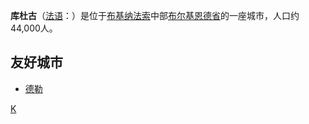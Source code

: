 {{Infobox Settlement
| name = 库杜古<br/>Koudougou
| image_skyline = Koudougou-TrainStation.JPG
| imagesize = 250px
| image_caption = 
| image_flag = 
| image_shield = 
| pushpin_map = Burkina Faso
| pushpin_label_position = bottom
| subdivision_type = 国家
| subdivision_name = {{BUR}}
| subdivision_type1 = [[布基纳法索行政区划|大区]]
| subdivision_name1 = [[中西大区_(布基纳法索)|中西大区]]
| subdivision_type2 = [[布基纳法索行政区划|省]]
| subdivision_name2 =  [[布尔基恩德省|布尔基恩德省]]
| elevation_m = 282
| elevation_ft = 
| area_total_km2 = 
| population_as_of = 2006年
| population_total = 131825
| population_density_km2 = 
| timezone = [[GMT|GMT]]
| utc_offset = +0
| timezone_DST = 
| utc_offset_DST = 
| latd = 12
| latm = 15
| lats = 
| latNS = N
| longd = 2
| longm = 22
| longs = 
| longEW = W
| website =  
}}
'''库杜古'''（[[法语|法语]]：'''{{lang|fr|Koudougou}}'''）是位于[[布基纳法索|布基纳法索]]中部[[布尔基恩德省|布尔基恩德省]]的一座城市，人口约44,000人。 

==友好城市==
* {{FRA}} [[德勒|德勒]]

[[Category:布基纳法索城市|K]]